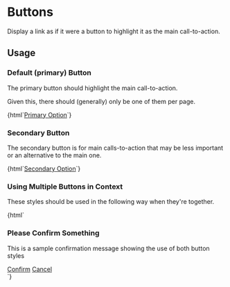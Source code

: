 
<Meta title="No Javascript|buttons" />

# Buttons

Display a link as if it were a button to highlight it as the main call-to-action.


## Usage

### Default (primary) Button
 
The primary button should highlight the main call-to-action. 

Given this, there should (generally) only be one of them per page.

<Preview>
  <Story name="button-default">
    {html`<a class="bulib-btn" href="javascript:void()">Primary Option</a>`}
  </Story>
</Preview>

### Secondary Button

The secondary button is for main calls-to-action that may be less important 
  or an alternative to the main one.

<Preview>
  <Story name="button-secondary">
    {html`<a class="bulib-btn btn-secondary" href="javascript:void()">Secondary Option</a>`}
  </Story>
</Preview>

### Using Multiple Buttons in Context

These styles should be used in the following way when they're together.

<Preview>
  <Story name="button-together">
    {html`
    <div class="secondary-menu"> 
      <h3>Please Confirm Something</h3>
      <p>This is a sample confirmation message showing the use of both button styles</p>
      <div class="bulib-row">
        <a class="bulib-btn" href="javascript:void()">Confirm</a>
        <a class="bulib-btn btn-secondary" href="javascript:void()">Cancel</a>
      </div>
    </div>
    `}
  </Story>
</Preview>